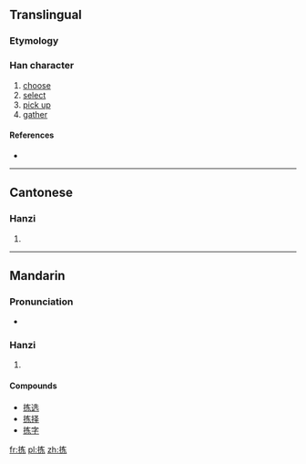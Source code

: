 {{also|揀}}
==Translingual==

===Etymology===
{{Han simp|揀|f=柬}}

===Han character===
{{Han char|rn=64|rad=手|as=05|sn=8|four=|canj=手大女金 (QKVC)}}

# [[choose]]
# [[select]]
# [[pick up]]
# [[gather]]

====References====
* {{Han ref|kx=0427.161|hdz=31851.010|uh=62E3|ud=25315}}

----

==Cantonese==

===Hanzi===
{{yue-hanzi|jyut=|y=gaan2|tra=揀}}

# {{defn|lang=yue|sort=手05}}

----

==Mandarin==

===Pronunciation===
* {{audio|Zh-jian.ogg|Audio}}

===Hanzi===
{{cmn-hanzi|tra=揀|pin=[[jiǎn]] ([[jian3]])|wg=chien<sup>3</sup>}}

# {{defn|lang=cmn|sort=手05}}

====Compounds====
* [[拣选]]
* [[拣择]]
* [[拣字]]

[[fr:拣]]
[[pl:拣]]
[[zh:拣]]